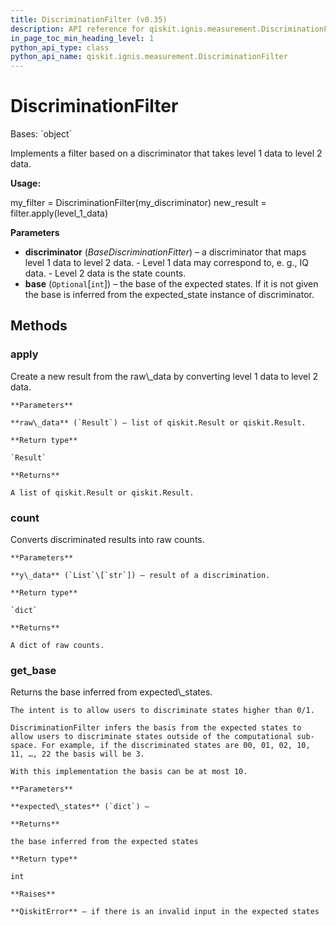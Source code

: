 ```yaml
---
title: DiscriminationFilter (v0.35)
description: API reference for qiskit.ignis.measurement.DiscriminationFilter in qiskit v0.35
in_page_toc_min_heading_level: 1
python_api_type: class
python_api_name: qiskit.ignis.measurement.DiscriminationFilter
---
```


# DiscriminationFilter

<Class id="qiskit.ignis.measurement.DiscriminationFilter" isDedicatedPage={true} github="https://github.com/qiskit-community/qiskit-ignis/tree/stable/0.7/qiskit/ignis/measurement/discriminator/filters.py" signature="DiscriminationFilter(discriminator, base=None)" modifiers="class">
  Bases: `object`

  Implements a filter based on a discriminator that takes level 1 data to level 2 data.

  **Usage:**

  my\_filter = DiscriminationFilter(my\_discriminator) new\_result = filter.apply(level\_1\_data)

  **Parameters**

  *   **discriminator** (*BaseDiscriminationFitter*) – a discriminator that maps level 1 data to level 2 data. - Level 1 data may correspond to, e. g., IQ data. - Level 2 data is the state counts.
  *   **base** (`Optional`\[`int`]) – the base of the expected states. If it is not given the base is inferred from the expected\_state instance of discriminator.

  ## Methods

  <span id="qiskit-ignis-measurement-discriminationfilter-apply" />

  ### apply

  <Function id="qiskit.ignis.measurement.DiscriminationFilter.apply" signature="DiscriminationFilter.apply(raw_data)">
    Create a new result from the raw\_data by converting level 1 data to level 2 data.

    **Parameters**

    **raw\_data** (`Result`) – list of qiskit.Result or qiskit.Result.

    **Return type**

    `Result`

    **Returns**

    A list of qiskit.Result or qiskit.Result.
  </Function>

  <span id="qiskit-ignis-measurement-discriminationfilter-count" />

  ### count

  <Function id="qiskit.ignis.measurement.DiscriminationFilter.count" signature="DiscriminationFilter.count(y_data)">
    Converts discriminated results into raw counts.

    **Parameters**

    **y\_data** (`List`\[`str`]) – result of a discrimination.

    **Return type**

    `dict`

    **Returns**

    A dict of raw counts.
  </Function>

  <span id="qiskit-ignis-measurement-discriminationfilter-get-base" />

  ### get\_base

  <Function id="qiskit.ignis.measurement.DiscriminationFilter.get_base" signature="DiscriminationFilter.get_base(expected_states)" modifiers="static">
    Returns the base inferred from expected\_states.

    The intent is to allow users to discriminate states higher than 0/1.

    DiscriminationFilter infers the basis from the expected states to allow users to discriminate states outside of the computational sub-space. For example, if the discriminated states are 00, 01, 02, 10, 11, …, 22 the basis will be 3.

    With this implementation the basis can be at most 10.

    **Parameters**

    **expected\_states** (`dict`) –

    **Returns**

    the base inferred from the expected states

    **Return type**

    int

    **Raises**

    **QiskitError** – if there is an invalid input in the expected states
  </Function>
</Class>


